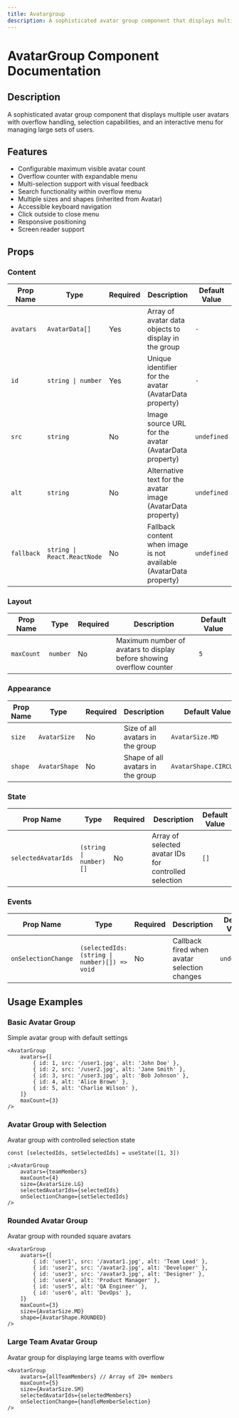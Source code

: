 ```yaml
---
title: Avatargroup
description: A sophisticated avatar group component that displays multiple user avatars with overflow handling, selection capabilities, and an interactive menu for managing large sets of users.
---
```



# AvatarGroup Component Documentation

## Description

A sophisticated avatar group component that displays multiple user avatars with overflow handling, selection capabilities, and an interactive menu for managing large sets of users.

## Features

- Configurable maximum visible avatar count
- Overflow counter with expandable menu
- Multi-selection support with visual feedback
- Search functionality within overflow menu
- Multiple sizes and shapes (inherited from Avatar)
- Accessible keyboard navigation
- Click outside to close menu
- Responsive positioning
- Screen reader support

## Props

### Content

| Prop Name  | Type                        | Required | Description                                                        | Default Value |
| ---------- | --------------------------- | -------- | ------------------------------------------------------------------ | ------------- |
| `avatars`  | `AvatarData[]`              | Yes      | Array of avatar data objects to display in the group               | `-`           |
| `id`       | `string \| number`          | Yes      | Unique identifier for the avatar (AvatarData property)             | `-`           |
| `src`      | `string`                    | No       | Image source URL for the avatar (AvatarData property)              | `undefined`   |
| `alt`      | `string`                    | No       | Alternative text for the avatar image (AvatarData property)        | `undefined`   |
| `fallback` | `string \| React.ReactNode` | No       | Fallback content when image is not available (AvatarData property) | `undefined`   |

### Layout

| Prop Name  | Type     | Required | Description                                                          | Default Value |
| ---------- | -------- | -------- | -------------------------------------------------------------------- | ------------- |
| `maxCount` | `number` | No       | Maximum number of avatars to display before showing overflow counter | `5`           |

### Appearance

| Prop Name | Type          | Required | Description                       | Default Value          |
| --------- | ------------- | -------- | --------------------------------- | ---------------------- |
| `size`    | `AvatarSize`  | No       | Size of all avatars in the group  | `AvatarSize.MD`        |
| `shape`   | `AvatarShape` | No       | Shape of all avatars in the group | `AvatarShape.CIRCULAR` |

### State

| Prop Name           | Type                   | Required | Description                                           | Default Value |
| ------------------- | ---------------------- | -------- | ----------------------------------------------------- | ------------- |
| `selectedAvatarIds` | `(string \| number)[]` | No       | Array of selected avatar IDs for controlled selection | `[]`          |

### Events

| Prop Name           | Type                                          | Required | Description                                  | Default Value |
| ------------------- | --------------------------------------------- | -------- | -------------------------------------------- | ------------- |
| `onSelectionChange` | `(selectedIds: (string \| number)[]) => void` | No       | Callback fired when avatar selection changes | `undefined`   |

## Usage Examples

### Basic Avatar Group

Simple avatar group with default settings

```tsx
<AvatarGroup
    avatars={[
        { id: 1, src: '/user1.jpg', alt: 'John Doe' },
        { id: 2, src: '/user2.jpg', alt: 'Jane Smith' },
        { id: 3, src: '/user3.jpg', alt: 'Bob Johnson' },
        { id: 4, alt: 'Alice Brown' },
        { id: 5, alt: 'Charlie Wilson' },
    ]}
    maxCount={3}
/>
```

### Avatar Group with Selection

Avatar group with controlled selection state

```tsx
const [selectedIds, setSelectedIds] = useState([1, 3])

;<AvatarGroup
    avatars={teamMembers}
    maxCount={4}
    size={AvatarSize.LG}
    selectedAvatarIds={selectedIds}
    onSelectionChange={setSelectedIds}
/>
```

### Rounded Avatar Group

Avatar group with rounded square avatars

```tsx
<AvatarGroup
    avatars={[
        { id: 'user1', src: '/avatar1.jpg', alt: 'Team Lead' },
        { id: 'user2', src: '/avatar2.jpg', alt: 'Developer' },
        { id: 'user3', src: '/avatar3.jpg', alt: 'Designer' },
        { id: 'user4', alt: 'Product Manager' },
        { id: 'user5', alt: 'QA Engineer' },
        { id: 'user6', alt: 'DevOps' },
    ]}
    maxCount={3}
    size={AvatarSize.MD}
    shape={AvatarShape.ROUNDED}
/>
```

### Large Team Avatar Group

Avatar group for displaying large teams with overflow

```tsx
<AvatarGroup
    avatars={allTeamMembers} // Array of 20+ members
    maxCount={5}
    size={AvatarSize.SM}
    selectedAvatarIds={selectedMembers}
    onSelectionChange={handleMemberSelection}
/>
```
